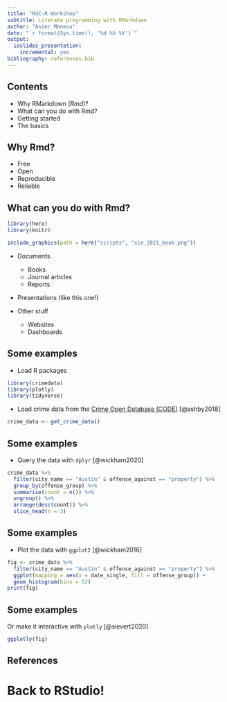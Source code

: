 ---
title: "NSC-R Workshop"
subtitle: Literate programming with RMarkdown
author: "Asier Moneva"
date: "`r format(Sys.time(), '%d %b %Y')`"
output:
  ioslides_presentation:
    incremental: yes
bibliography: references.bib
---

## Contents

-   Why RMarkdown (*Rmd*)?
-   What can you do with Rmd?
-   Getting started
-   The basics

## Why Rmd?

-   Free
-   Open
-   Reproducible
-   Reliable

## What can you do with Rmd? {.columns-2 .build}

```{r book, echo = FALSE, message = FALSE}
library(here)
library(knitr)
```

```{r, echo = FALSE, out.width = "70%"}
include_graphics(path = here("scripts", "xie_2021_book.png"))
```

-   Documents

    -   Books
    -   Journal articles
    -   Reports

-   Presentations (like this one!)
-   Other stuff

    -   Websites
    -   Dashboards

## Some examples {.build}

-   Load R packages

```{r packages, echo = TRUE, message = FALSE}
library(crimedata)
library(plotly)
library(tidyverse)
```

-   Load crime data from the [Crime Open Database (CODE)](https://osf.io/zyaqn/) [@ashby2018]

```{r data, echo = TRUE, results = 'hide', cache = TRUE, message = FALSE}
crime_data <- get_crime_data()
```

## Some examples {.build}

-   Query the data with `dplyr` [@wickham2020]

```{r table, echo = TRUE}
crime_data %>% 
  filter(city_name == "Austin" & offense_against == "property") %>% 
  group_by(offense_group) %>% 
  summarise(count = n()) %>% 
  ungroup() %>% 
  arrange(desc(count)) %>% 
  slice_head(n = 3)
```

## Some examples {.build}

-   Plot the data with `ggplot2` [@wickham2016]

```{r histogram, echo = TRUE, fig.dim = c(8, 3)}
fig <- crime_data %>% 
  filter(city_name == "Austin" & offense_against == "property") %>%
  ggplot(mapping = aes(x = date_single, fill = offense_group)) +
  geom_histogram(bins = 52)
print(fig)
```

## Some examples {.build}

Or make it interactive with `plotly` [@sievert2020]

```{r interactive, echo = TRUE, fig.dim = c(8, 4)}
ggplotly(fig)
```

## References

::: {#refs}
:::

# Back to RStudio!
